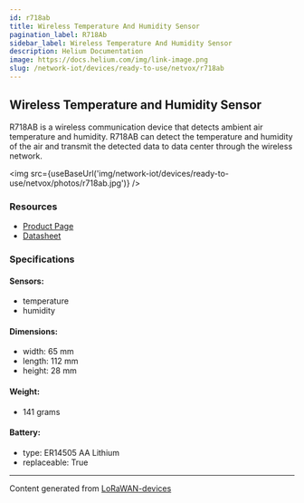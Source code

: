 ```yaml
---
id: r718ab
title: Wireless Temperature And Humidity Sensor
pagination_label: R718Ab
sidebar_label: Wireless Temperature And Humidity Sensor
description: Helium Documentation
image: https://docs.helium.com/img/link-image.png
slug: /network-iot/devices/ready-to-use/netvox/r718ab
---
```



<LegacyContentBanner />

## Wireless Temperature and Humidity Sensor

R718AB is a wireless communication device that detects ambient air temperature and humidity. R718AB
can detect the temperature and humidity of the air and transmit the detected data to data center
through the wireless network.

<img src={useBaseUrl('img/network-iot/devices/ready-to-use/netvox/photos/r718ab.jpg')} />

### Resources

- [Product Page](http://www.netvox.com.tw/product.asp?pro=R718AB)
- [Datasheet](http://www.netvox.com.tw/um/R718AB/R718ABdatasheet.pdf)

### Specifications

#### Sensors:

- temperature
- humidity

#### Dimensions:

- width: 65 mm
- length: 112 mm
- height: 28 mm

#### Weight:

- 141 grams

#### Battery:

- type: ER14505 AA Lithium
- replaceable: True

---

Content generated from [LoRaWAN-devices](https://github.com/TheThingsNetwork/lorawan-devices)
